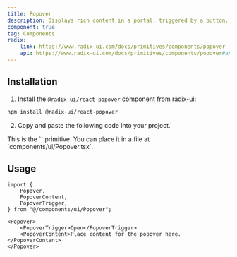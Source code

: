 ```yaml
---
title: Popover
description: Displays rich content in a portal, triggered by a button.
component: true
tag: Components
radix:
    link: https://www.radix-ui.com/docs/primitives/components/popover
    api: https://www.radix-ui.com/docs/primitives/components/popover#api-reference
---
```


<ComponentExample src="src/components/examples/PopoverDemo.tsx">
    <PopoverDemo />
</ComponentExample>

## Installation

1. Install the `@radix-ui/react-popover` component from radix-ui:

```bash
npm install @radix-ui/react-popover
```

2. Copy and paste the following code into your project.

<ComponentSource src="src/components/ui/Popover.tsx" />

<Alert variant="outline">
    This is the `<Popover />` primitive. You can place it in a file at
    `components/ui/Popover.tsx`.
</Alert>

## Usage

```tsx
import {
    Popover,
    PopoverContent,
    PopoverTrigger,
} from "@/components/ui/Popover";
```

```tsx
<Popover>
    <PopoverTrigger>Open</PopoverTrigger>
    <PopoverContent>Place content for the popover here.</PopoverContent>
</Popover>
```
